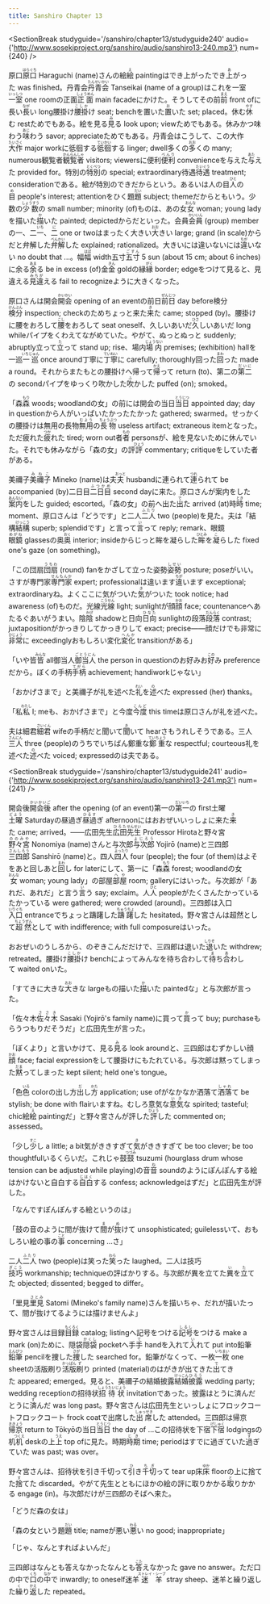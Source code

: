 ```yaml
---
title: Sanshiro Chapter 13
---
```




<SectionBreak
	studyguide='/sanshiro/chapter13/studyguide240'
	audio={'http://www.sosekiproject.org/sanshiro/audio/sanshiro13-240.mp3'}
	num={240}
/>

<p><span class="vocab">原口<span class="vocabdef"><ruby><rb>原口</rb><rt>はらぐち</rt></ruby>&nbsp;Haraguchi (name)</span></span>さんの<span class="vocab">絵<span class="vocabdef"><ruby><rb>絵</rb><rt>え</rt></ruby>&nbsp;painting</span></span>は<span class="vocab">でき上がった<span class="vocabdef">でき<ruby><rb>上</rb><rt>あ</rt></ruby>がった&nbsp;was finished</span></span>。<span class="vocab">丹青会<span class="vocabdef"><ruby><rb>丹青会</rb><rt>たんせいかい</rt></ruby>&nbsp;Tanseikai (name of a group)</span></span>はこれを<span class="vocab">一室<span class="vocabdef"><ruby><rb>一室</rb><rt>いっしつ</rt></ruby>&nbsp;one room</span></span>の<span class="vocab">正面<span class="vocabdef"><ruby><rb>正面</rb><rt>しょうめん</rt></ruby>&nbsp;main facade</span></span>にかけた。そうしてその<span class="vocab">前<span class="vocabdef"><ruby><rb>前</rb><rt>まえ</rt></ruby>&nbsp;front of</span></span>に<span class="vocab">長い<span class="vocabdef"><ruby><rb>長</rb><rt>なが</rt></ruby>い&nbsp;long</span></span><span class="vocab">腰掛け<span class="vocabdef"><ruby><rb>腰掛</rb><rt>こしか</rt></ruby>け&nbsp;seat; bench</span></span>を<span class="vocab">置いた<span class="vocabdef"><ruby><rb>置</rb><rt>お</rt></ruby>いた&nbsp;set; placed</span></span>。<span class="vocab">休む<span class="vocabdef"><ruby><rb>休</rb><rt>やす</rt></ruby>む&nbsp;rest</span></span>ためでもある。絵を<span class="vocab">見る<span class="vocabdef"><ruby><rb>見</rb><rt>み</rt></ruby>る&nbsp;look upon; view</span></span>ためでもある。休みかつ<span class="vocab">味わう<span class="vocabdef"><ruby><rb>味</rb><rt>あじ</rt></ruby>わう&nbsp;savor; appreciate</span></span>ためでもある。丹青会はこうして、この<span class="vocab">大作<span class="vocabdef"><ruby><rb>大作</rb><rt>たいさく</rt></ruby>&nbsp;major work</span></span>に<span class="vocab">彽徊する<span class="vocabdef"><ruby><rb>彽徊</rb><rt>ていかい</rt></ruby>する&nbsp;linger; dwell</span></span><span class="vocab">多くの<span class="vocabdef"><ruby><rb>多</rb><rt>おお</rt></ruby>くの&nbsp;many; numerous</span></span><span class="vocab">観覧者<span class="vocabdef"><ruby><rb>観覧者</rb><rt>かんらんしゃ</rt></ruby>&nbsp;visitors; viewers</span></span>に<span class="vocab">便利<span class="vocabdef"><ruby><rb>便利</rb><rt>べんり</rt></ruby>&nbsp;convenience</span></span>を<span class="vocab">与えた<span class="vocabdef"><ruby><rb>与</rb><rt>あた</rt></ruby>えた&nbsp;provided for</span></span>。<span class="vocab">特別の<span class="vocabdef"><ruby><rb>特別</rb><rt>とくべつ</rt></ruby>の&nbsp;special; extraordinary</span></span><span class="vocab">待遇<span class="vocabdef"><ruby><rb>待遇</rb><rt>たいぐう</rt></ruby>&nbsp;treatment; consideration</span></span>である。絵が特別のできだからという。あるいは<span class="vocab">人の目<span class="vocabdef"><ruby><rb>人</rb><rt>ひと</rt></ruby>の<ruby><rb>目</rb><rt>め</rt></ruby>&nbsp;people's interest; attention</span></span>をひく<span class="vocab">題<span class="vocabdef"><ruby><rb>題</rb><rt>だい</rt></ruby>&nbsp;subject; theme</span></span>だからともいう。<span class="vocab">少数の<span class="vocabdef"><ruby><rb>少数</rb><rt>しょうすう</rt></ruby>の&nbsp;small number; minority (of)</span></span>ものは、あの<span class="vocab">女<span class="vocabdef"><ruby><rb>女</rb><rt>おんな</rt></ruby>&nbsp;woman; young lady</span></span>を<span class="vocab">描いた<span class="vocabdef"><ruby><rb>描</rb><rt>か</rt></ruby>いた&nbsp;painted; depicted</span></span>からだといった。<span class="vocab">会員<span class="vocabdef"><ruby><rb>会員</rb><rt>かいいん</rt></ruby>&nbsp;(group) member</span></span>の<span class="vocab">一、二<span class="vocabdef"><ruby><rb>一</rb><rt>いち</rt></ruby>、<ruby><rb>二</rb><rt>に</rt></ruby>&nbsp;one or two</span></span>はまったく<span class="vocab">大きい<span class="vocabdef"><ruby><rb>大</rb><rt>おお</rt></ruby>きい&nbsp;large; grand (in scale)</span></span>からだと<span class="vocab">弁解した<span class="vocabdef"><ruby><rb>弁解</rb><rt>べんかい</rt></ruby>した&nbsp;explained; rationalized</span></span>。大きい<span class="vocab">には違いない<span class="vocabdef">には<ruby><rb>違</rb><rt>ちが</rt></ruby>いない&nbsp;no doubt that ...</span></span>。<span class="vocab">幅<span class="vocabdef"><ruby><rb>幅</rb><rt>はば</rt></ruby>&nbsp;width</span></span><span class="vocab">五寸<span class="vocabdef"><ruby><rb>五寸</rb><rt>ごすん</rt></ruby>&nbsp;5 sun (about 15 cm; about 6 inches)</span></span>に<span class="vocab">余る<span class="vocabdef"><ruby><rb>余</rb><rt>あま</rt></ruby>る&nbsp;be in excess (of)</span></span><span class="vocab">金<span class="vocabdef"><ruby><rb>金</rb><rt>きん</rt></ruby>&nbsp;gold</span></span>の<span class="vocab">縁<span class="vocabdef"><ruby><rb>縁</rb><rt>がく</rt></ruby>&nbsp;border; edge</span></span>をつけて見ると、<span class="vocab">見違える<span class="vocabdef"><ruby><rb>見違</rb><rt>みちが</rt></ruby>える&nbsp;fail to recognize</span></span>ように大きくなった。</p>

<p>原口さんは<span class="vocab">開会<span class="vocabdef"><ruby><rb>開会</rb><rt>かいかい</rt></ruby>&nbsp;opening of an event</span></span>の<span class="vocab">前日<span class="vocabdef"><ruby><rb>前日</rb><rt>ぜんじつ</rt></ruby>&nbsp;day before</span></span><span class="vocab">検分<span class="vocabdef"><ruby><rb>検分</rb><rt>けんぶん</rt></ruby>&nbsp;inspection; check</span></span>のためちょっと<span class="vocab">来た<span class="vocabdef"><ruby><rb>来</rb><rt>き</rt></ruby>た&nbsp;came; stopped (by)</span></span>。腰掛けに<span class="vocab">腰をおろして<span class="vocabdef"><ruby><rb>腰</rb><rt>こし</rt></ruby>をおろして&nbsp;seat oneself</span></span>、<span class="vocab">久しいあいだ<span class="vocabdef"><ruby><rb>久</rb><rt>ひさ</rt></ruby>しいあいだ&nbsp;long while</span></span>パイプをくわえてながめていた。やがて、<span class="vocab">ぬっと<span class="vocabdef">ぬっと&nbsp;suddenly; abruptly</span></span><span class="vocab">立って<span class="vocabdef"><ruby><rb>立</rb><rt>た</rt></ruby>って&nbsp;stand up; rise</span></span>、<span class="vocab">場内<span class="vocabdef"><ruby><rb>場内</rb><rt>じょうない</rt></ruby>&nbsp;premises; (exhibition) hall</span></span>を<span class="vocab">一巡<span class="vocabdef"><ruby><rb>一巡</rb><rt>いちじゅん</rt></ruby>&nbsp;once around</span></span><span class="vocab">丁寧に<span class="vocabdef"><ruby><rb>丁寧</rb><rt>ていねい</rt></ruby>に&nbsp;carefully; thoroughly</span></span><span class="vocab">回った<span class="vocabdef"><ruby><rb>回</rb><rt>まわ</rt></ruby>った&nbsp;made a round</span></span>。それからまたもとの腰掛けへ<span class="vocab">帰って<span class="vocabdef"><ruby><rb>帰</rb><rt>かえ</rt></ruby>って&nbsp;return (to)</span></span>、<span class="vocab">第二の<span class="vocabdef"><ruby><rb>第二</rb><rt>だいに</rt></ruby>の&nbsp;second</span></span>パイプをゆっくり<span class="vocab">吹かした<span class="vocabdef"><ruby><rb>吹</rb><rt>ふ</rt></ruby>かした&nbsp;puffed (on); smoked</span></span>。</p>

<p>「<span class="vocab">森<span class="vocabdef"><ruby><rb>森</rb><rt>もり</rt></ruby>&nbsp;woods; woodland</span></span>の女」の前には開会の<span class="vocab">当日<span class="vocabdef"><ruby><rb>当日</rb><rt>とうじつ</rt></ruby>&nbsp;appointed day; day in question</span></span>から人がいっぱい<span class="vocab">たかった<span class="vocabdef">たかった&nbsp;gathered; swarmed</span></span>。せっかくの腰掛けは<span class="vocab">無用の長物<span class="vocabdef"><ruby><rb>無用</rb><rt>むよう</rt></ruby>の<ruby><rb>長物</rb><rt>ちょうぶつ</rt></ruby>&nbsp;useless artifact; extraneous item</span></span>となった。ただ<span class="vocab">疲れた<span class="vocabdef"><ruby><rb>疲</rb><rt>つか</rt></ruby>れた&nbsp;tired; worn out</span></span><span class="vocab">者<span class="vocabdef"><ruby><rb>者</rb><rt>もの</rt></ruby>&nbsp;persons</span></span>が、絵を見ないために休んでいた。それでも休みながら「森の女」の<span class="vocab">評<span class="vocabdef"><ruby><rb>評</rb><rt>ひょう</rt></ruby>&nbsp;commentary; critique</span></span>をしていた者がある。</p>

<p><span class="vocab">美禰子<span class="vocabdef"><ruby><rb>美禰子</rb><rt>みねこ</rt></ruby>&nbsp;Mineko (name)</span></span>は<span class="vocab">夫<span class="vocabdef"><ruby><rb>夫</rb><rt>おっと</rt></ruby>&nbsp;husband</span></span>に<span class="vocab">連られて<span class="vocabdef"><ruby><rb>連</rb><rt>つれ</rt></ruby>られて&nbsp;be accompanied (by)</span></span><span class="vocab">二日目<span class="vocabdef"><ruby><rb>二日目</rb><rt>ふつかめ</rt></ruby>&nbsp;second day</span></span>に来た。原口さんが<span class="vocab">案内をした<span class="vocabdef"><ruby><rb>案内</rb><rt>あんない</rt></ruby>をした&nbsp;guided; escorted</span></span>。「森の女」の前へ<span class="vocab">出た<span class="vocabdef"><ruby><rb>出</rb><rt>で</rt></ruby>た&nbsp;arrived (at)</span></span><span class="vocab">時<span class="vocabdef"><ruby><rb>時</rb><rt>とき</rt></ruby>&nbsp;time; moment</span></span>、原口さんは「どうです」と<span class="vocab">二人<span class="vocabdef"><ruby><rb>二人</rb><rt>ふたり</rt></ruby>&nbsp;two (people)</span></span>を見た。夫は「<span class="vocab">結構<span class="vocabdef"><ruby><rb>結構</rb><rt>けっこう</rt></ruby>&nbsp;superb; splendid</span></span>です」と<span class="vocab">言って<span class="vocabdef"><ruby><rb>言</rb><rt>い</rt></ruby>って&nbsp;reply; remark</span></span>、<span class="vocab">眼鏡<span class="vocabdef"><ruby><rb>眼鏡</rb><rt>めがね</rt></ruby>&nbsp;glasses</span></span>の<span class="vocab">奥<span class="vocabdef"><ruby><rb>奥</rb><rt>おく</rt></ruby>&nbsp;interior; inside</span></span>からじっと<span class="vocab">眸を凝らした<span class="vocabdef"><ruby><rb>眸</rb><rt>ひとみ</rt></ruby>を<ruby><rb>凝</rb><rt>こ</rt></ruby>らした&nbsp;fixed one's gaze (on something)</span></span>。</p>

<p>「この<span class="vocab">団扇<span class="vocabdef"><ruby><rb>団扇</rb><rt>うちわ</rt></ruby>&nbsp;(round) fan</span></span>をかざして立った<span class="vocab">姿勢<span class="vocabdef"><ruby><rb>姿勢</rb><rt>しせい</rt></ruby>&nbsp;posture; pose</span></span>がいい。さすが<span class="vocab">専門家<span class="vocabdef"><ruby><rb>専門家</rb><rt>せんもんか</rt></ruby>&nbsp;expert; professional</span></span>は<span class="vocab">違います<span class="vocabdef"><ruby><rb>違</rb><rt>ちが</rt></ruby>います&nbsp;exceptional; extraordinary</span></span>ね。よくここに<span class="vocab">気がついた<span class="vocabdef"><ruby><rb>気</rb><rt>き</rt></ruby>がついた&nbsp;took notice; had awareness (of)</span></span>ものだ。<span class="vocab">光線<span class="vocabdef"><ruby><rb>光線</rb><rt>こうせん</rt></ruby>&nbsp;light; sunlight</span></span>が<span class="vocab">顔<span class="vocabdef"><ruby><rb>顔</rb><rt>かお</rt></ruby>&nbsp;face; countenance</span></span>へあたるぐあいがうまい。<span class="vocab">陰<span class="vocabdef"><ruby><rb>陰</rb><rt>かげ</rt></ruby>&nbsp;shadow</span></span>と<span class="vocab">日向<span class="vocabdef"><ruby><rb>日向</rb><rt>ひなた</rt></ruby>&nbsp;sunlight</span></span>の<span class="vocab">段落<span class="vocabdef"><ruby><rb>段落</rb><rt>だんらく</rt></ruby>&nbsp;contrast; juxtaposition</span></span>が<span class="vocab">かっきりして<span class="vocabdef">かっきりして&nbsp;exact; precise</span></span>――顔だけでも<span class="vocab">非常に<span class="vocabdef"><ruby><rb>非常</rb><rt>ひじょう</rt></ruby>に&nbsp;exceedingly</span></span>おもしろい<span class="vocab">変化<span class="vocabdef"><ruby><rb>変化</rb><rt>へんか</rt></ruby>&nbsp;transition</span></span>がある」</p>

<p>「いや<span class="vocab">皆<span class="vocabdef"><ruby><rb>皆</rb><rt>みんな</rt></ruby>&nbsp;all</span></span><span class="vocab">御当人<span class="vocabdef"><ruby><rb>御当人</rb><rt>ごとうにん</rt></ruby>&nbsp;the person in question</span></span>の<span class="vocab">お好み<span class="vocabdef">お<ruby><rb>好</rb><rt>この</rt></ruby>み&nbsp;preference</span></span>だから。ぼくの<span class="vocab">手柄<span class="vocabdef"><ruby><rb>手柄</rb><rt>てがら</rt></ruby>&nbsp;achievement; handiwork</span></span>じゃない」</p>

<p>「おかげさまで」と美禰子が<span class="vocab">礼を述べた<span class="vocabdef"><ruby><rb>礼</rb><rt>れい</rt></ruby>を<ruby><rb>述</rb><rt>の</rt></ruby>べた&nbsp;expressed (her) thanks</span></span>。</p>

<p>「<span class="vocab">私<span class="vocabdef"><ruby><rb>私</rb><rt>わたし</rt></ruby>&nbsp;I; me</span></span>も、おかげさまで」と<span class="vocab">今度<span class="vocabdef"><ruby><rb>今度</rb><rt>こんど</rt></ruby>&nbsp;this time</span></span>は原口さんが礼を述べた。</p>

<p>夫は<span class="vocab">細君<span class="vocabdef"><ruby><rb>細君</rb><rt>さいくん</rt></ruby>&nbsp;wife</span></span>の手柄だと<span class="vocab">聞いて<span class="vocabdef"><ruby><rb>聞</rb><rt>き</rt></ruby>いて&nbsp;hear</span></span>さもうれしそうである。<span class="vocab">三人<span class="vocabdef"><ruby><rb>三人</rb><rt>さんにん</rt></ruby>&nbsp;three (people)</span></span>のうちでいちばん<span class="vocab">鄭重な<span class="vocabdef"><ruby><rb>鄭重</rb><rt>ていちょう</rt></ruby>な&nbsp;respectful; courteous</span></span>礼を<span class="vocab">述べた<span class="vocabdef"><ruby><rb>述</rb><rt>の</rt></ruby>べた&nbsp;voiced; expressed</span></span>のは夫である。</p>

<SectionBreak
	studyguide='/sanshiro/chapter13/studyguide241'
	audio={'http://www.sosekiproject.org/sanshiro/audio/sanshiro13-241.mp3'}
	num={241}
/>

<p><span class="vocab">開会後<span class="vocabdef"><ruby><rb>開会後</rb><rt>かいかいご</rt></ruby>&nbsp;after the opening (of an event)</span></span><span class="vocab">第一の<span class="vocabdef"><ruby><rb>第一</rb><rt>だいいち</rt></ruby>の&nbsp;first</span></span><span class="vocab">土曜<span class="vocabdef"><ruby><rb>土曜</rb><rt>どよう</rt></ruby>&nbsp;Saturday</span></span>の<span class="vocab">昼過ぎ<span class="vocabdef"><ruby><rb>昼過</rb><rt>ひるす</rt></ruby>ぎ&nbsp;afternoon</span></span>にはおおぜいいっしょに<span class="vocab">来た<span class="vocabdef"><ruby><rb>来</rb><rt>き</rt></ruby>た&nbsp;came; arrived</span></span>。――<span class="vocab">広田先生<span class="vocabdef"><ruby><rb>広田</rb><rt>ひろた</rt></ruby><ruby><rb>先生</rb><rt>せんせい</rt></ruby>&nbsp;Professor Hirota</span></span>と<span class="vocab">野々宮<span class="vocabdef"><ruby><rb>野々宮</rb><rt>ののみや</rt></ruby>&nbsp;Nonomiya (name)</span></span>さんと<span class="vocab">与次郎<span class="vocabdef"><ruby><rb>与次郎</rb><rt>よじろう</rt></ruby>&nbsp;Yojirō (name)</span></span>と<span class="vocab">三四郎<span class="vocabdef"><ruby><rb>三四郎</rb><rt>さんしろう</rt></ruby>&nbsp;Sanshirō (name)</span></span>と。<span class="vocab">四人<span class="vocabdef"><ruby><rb>四人</rb><rt>よったり</rt></ruby>&nbsp;four (people); the four (of them)</span></span>はよそを<span class="vocab">あと回し<span class="vocabdef">あと<ruby><rb>回</rb><rt>まわ</rt></ruby>し&nbsp;for later</span></span>にして、第一に「<span class="vocab">森<span class="vocabdef"><ruby><rb>森</rb><rt>もり</rt></ruby>&nbsp;forest; woodland</span></span>の<span class="vocab">女<span class="vocabdef"><ruby><rb>女</rb><rt>おんな</rt></ruby>&nbsp;woman; young lady</span></span>」の<span class="vocab">部屋<span class="vocabdef"><ruby><rb>部屋</rb><rt>へや</rt></ruby>&nbsp;room; gallery</span></span>にはいった。与次郎が「あれだ、あれだ」と<span class="vocab">言う<span class="vocabdef"><ruby><rb>言</rb><rt>い</rt></ruby>う&nbsp;say; exclaim</span></span>。<span class="vocab">人<span class="vocabdef"><ruby><rb>人</rb><rt>ひと</rt></ruby>&nbsp;people</span></span>がたくさん<span class="vocab">たかっている<span class="vocabdef">たかっている&nbsp;were gathered; were crowded (around)</span></span>。三四郎は<span class="vocab">入口<span class="vocabdef"><ruby><rb>入口</rb><rt>いりぐち</rt></ruby>&nbsp;entrance</span></span>でちょっと<span class="vocab">躊躇した<span class="vocabdef"><ruby><rb>躊躇</rb><rt>ちゅうちょ</rt></ruby>した&nbsp;hesitated</span></span>。野々宮さんは<span class="vocab">超然として<span class="vocabdef"><ruby><rb>超然</rb><rt>ちょうぜん</rt></ruby>として&nbsp;with indifference; with full composure</span></span>はいった。</p>

<p>おおぜいのうしろから、のぞきこんだだけで、三四郎は<span class="vocab">退いた<span class="vocabdef"><ruby><rb>退</rb><rt>しりぞ</rt></ruby>いた&nbsp;withdrew; retreated</span></span>。<span class="vocab">腰掛け<span class="vocabdef"><ruby><rb>腰掛</rb><rt>こしか</rt></ruby>け&nbsp;bench</span></span>によってみんなを<span class="vocab">待ち合わして<span class="vocabdef"><ruby><rb>待</rb><rt>ま</rt></ruby>ち<ruby><rb>合</rb><rt>あ</rt></ruby>わして&nbsp;waited on</span></span>いた。</p>

<p>「すてきに<span class="vocab">大きな<span class="vocabdef"><ruby><rb>大</rb><rt>おお</rt></ruby>きな&nbsp;large</span></span>もの<span class="vocab">描いた<span class="vocabdef"><ruby><rb>描</rb><rt>か</rt></ruby>いた&nbsp;painted</span></span>な」と与次郎が言った。</p>

<p>「<span class="vocab">佐々木<span class="vocabdef"><ruby><rb>佐々木</rb><rt>ささき</rt></ruby>&nbsp;Sasaki (Yojirō's family name)</span></span>に<span class="vocab">買って<span class="vocabdef"><ruby><rb>買</rb><rt>か</rt></ruby>って&nbsp;buy; purchase</span></span>もらうつもりだそうだ」と広田先生が言った。</p>

<p>「ぼくより」と言いかけて、<span class="vocab">見る<span class="vocabdef"><ruby><rb>見</rb><rt>み</rt></ruby>る&nbsp;look around</span></span>と、三四郎はむずかしい<span class="vocab">顔<span class="vocabdef"><ruby><rb>顔</rb><rt>かお</rt></ruby>&nbsp;face; facial expression</span></span>をして腰掛けにもたれている。与次郎は<span class="vocab">黙ってしまった<span class="vocabdef"><ruby><rb>黙</rb><rt>だま</rt></ruby>ってしまった&nbsp;kept silent; held one's tongue</span></span>。</p>

<p>「<span class="vocab">色<span class="vocabdef"><ruby><rb>色</rb><rt>いろ</rt></ruby>&nbsp;color</span></span>の<span class="vocab">出し方<span class="vocabdef"><ruby><rb>出</rb><rt>だ</rt></ruby>し<ruby><rb>方</rb><rt>かた</rt></ruby>&nbsp;application; use of</span></span>がなかなか<span class="vocab">洒落て<span class="vocabdef"><ruby><rb>洒落</rb><rt>しゃれ</rt></ruby>て&nbsp;be stylish; be done with flair</span></span>いますね。むしろ<span class="vocab">意気な<span class="vocabdef"><ruby><rb>意気</rb><rt>いき</rt></ruby>な&nbsp;spirited; tasteful; chic</span></span><span class="vocab">絵<span class="vocabdef"><ruby><rb>絵</rb><rt>え</rt></ruby>&nbsp;painting</span></span>だ」と野々宮さんが<span class="vocab">評した<span class="vocabdef"><ruby><rb>評</rb><rt>ひょう</rt></ruby>した&nbsp;commented on; assessed</span></span>。</p>

<p>「<span class="vocab">少し<span class="vocabdef"><ruby><rb>少</rb><rt>すこ</rt></ruby>し&nbsp;a little; a bit</span></span><span class="vocab">気がききすぎて<span class="vocabdef"><ruby><rb>気</rb><rt>き</rt></ruby>がききすぎて&nbsp;be too clever; be too thoughtful</span></span>いるくらいだ。これじゃ<span class="vocab">鼓<span class="vocabdef"><ruby><rb>鼓</rb><rt>つづみ</rt></ruby>&nbsp;tsuzumi (hourglass drum whose tension can be adjusted while playing)</span></span>の<span class="vocab">音<span class="vocabdef"><ruby><rb>音</rb><rt>ね</rt></ruby>&nbsp;sound</span></span>のようにぽんぽんする絵はかけないと<span class="vocab">自白する<span class="vocabdef"><ruby><rb>自白</rb><rt>じはく</rt></ruby>する&nbsp;confess; acknowledge</span></span>はずだ」と広田先生が評した。</p>

<p>「なんですぽんぽんする絵というのは」</p>

<p>「鼓の音のように<span class="vocab">間が抜けて<span class="vocabdef"><ruby><rb>間</rb><rt>ま</rt></ruby>が<ruby><rb>抜</rb><rt>ぬ</rt></ruby>けて&nbsp;unsophisticated; guileless</span></span>いて、おもしろい絵<span class="vocab">の事<span class="vocabdef">の<ruby><rb>事</rb><rt>こと</rt></ruby>&nbsp;concerning ...</span></span>さ」</p>

<p><span class="vocab">二人<span class="vocabdef"><ruby><rb>二人</rb><rt>ふたり</rt></ruby>&nbsp;two (people)</span></span>は<span class="vocab">笑った<span class="vocabdef"><ruby><rb>笑</rb><rt>わら</rt></ruby>った&nbsp;laughed</span></span>。二人は<span class="vocab">技巧<span class="vocabdef"><ruby><rb>技巧</rb><rt>ぎこう</rt></ruby>&nbsp;workmanship; technique</span></span>の評ばかりする。与次郎が<span class="vocab">異を立てた<span class="vocabdef"><ruby><rb>異</rb><rt>い</rt></ruby>を<ruby><rb>立</rb><rt>た</rt></ruby>てた&nbsp;objected; dissented; begged to differ</span></span>。</p>

<p>「<span class="vocab">里見<span class="vocabdef"><ruby><rb>里見</rb><rt>さとみ</rt></ruby>&nbsp;Satomi (Mineko's family name)</span></span>さんを描いちゃ、だれが描いたって、間が抜けてるようには描けませんよ」</p>

<p>野々宮さんは<span class="vocab">目録<span class="vocabdef"><ruby><rb>目録</rb><rt>もくろく</rt></ruby>&nbsp;catalog; listing</span></span>へ<span class="vocab">記号をつける<span class="vocabdef"><ruby><rb>記号</rb><rt>しるし</rt></ruby>をつける&nbsp;make a mark (on)</span></span>ために、<span class="vocab">隠袋<span class="vocabdef"><ruby><rb>隠袋</rb><rt>かくし</rt></ruby>&nbsp;pocket</span></span>へ<span class="vocab">手<span class="vocabdef"><ruby><rb>手</rb><rt>て</rt></ruby>&nbsp;hand</span></span>を<span class="vocab">入れて<span class="vocabdef"><ruby><rb>入</rb><rt>い</rt></ruby>れて&nbsp;put into</span></span><span class="vocab">鉛筆<span class="vocabdef"><ruby><rb>鉛筆</rb><rt>えんぴつ</rt></ruby>&nbsp;pencil</span></span>を<span class="vocab">捜した<span class="vocabdef"><ruby><rb>捜</rb><rt>さが</rt></ruby>した&nbsp;searched for</span></span>。鉛筆がなくって、<span class="vocab">一枚<span class="vocabdef"><ruby><rb>一枚</rb><rt>いちまい</rt></ruby>&nbsp;one sheet</span></span>の<span class="vocab">活版刷り<span class="vocabdef"><ruby><rb>活版</rb><rt>かっぱん</rt></ruby><ruby><rb>刷</rb><rt>ず</rt></ruby>り&nbsp;printed (material)</span></span>のはがきが<span class="vocab">出てきた<span class="vocabdef"><ruby><rb>出</rb><rt>で</rt></ruby>てきた&nbsp;appeared; emerged</span></span>。見ると、美禰子の<span class="vocab">結婚披露<span class="vocabdef"><ruby><rb>結婚</rb><rt>けっこん</rt></ruby><ruby><rb>披露</rb><rt>ひろう</rt></ruby>&nbsp;wedding party; wedding reception</span></span>の<span class="vocab">招待状<span class="vocabdef"><ruby><rb>招待状</rb><rt>しょうたいじょう</rt></ruby>&nbsp;invitation</span></span>であった。披露は<span class="vocab">とうに済んだ<span class="vocabdef">とうに<ruby><rb>済</rb><rt>す</rt></ruby>んだ&nbsp;was long past</span></span>。野々宮さんは広田先生といっしょに<span class="vocab">フロックコート<span class="vocabdef">フロックコート&nbsp;frock coat</span></span>で<span class="vocab">出席した<span class="vocabdef"><ruby><rb>出席</rb><rt>しゅっせき</rt></ruby>した&nbsp;attended</span></span>。三四郎は<span class="vocab">帰京<span class="vocabdef"><ruby><rb>帰京</rb><rt>ききょう</rt></ruby>&nbsp;return to Tōkyō</span></span>の<span class="vocab">当日<span class="vocabdef"><ruby><rb>当日</rb><rt>とうじつ</rt></ruby>&nbsp;the day of ...</span></span>この招待状を<span class="vocab">下宿<span class="vocabdef"><ruby><rb>下宿</rb><rt>げしゅく</rt></ruby>&nbsp;lodgings</span></span>の<span class="vocab">机<span class="vocabdef"><ruby><rb>机</rb><rt>つくえ</rt></ruby>&nbsp;desk</span></span>の<span class="vocab">上<span class="vocabdef"><ruby><rb>上</rb><rt>うえ</rt></ruby>&nbsp;top of</span></span>に見た。<span class="vocab">時期<span class="vocabdef"><ruby><rb>時期</rb><rt>じき</rt></ruby>&nbsp;time; period</span></span>はすでに<span class="vocab">過ぎていた<span class="vocabdef"><ruby><rb>過</rb><rt>す</rt></ruby>ぎていた&nbsp;was past; was over</span></span>。</p>

<p>野々宮さんは、招待状を<span class="vocab">引き千切って<span class="vocabdef"><ruby><rb>引</rb><rt>ひ</rt></ruby>き<ruby><rb>千切</rb><rt>ちぎ</rt></ruby>って&nbsp;tear up</span></span><span class="vocab">床<span class="vocabdef"><ruby><rb>床</rb><rt>ゆか</rt></ruby>&nbsp;floor</span></span>の上に<span class="vocab">捨てた<span class="vocabdef"><ruby><rb>捨</rb><rt>す</rt></ruby>てた&nbsp;discarded</span></span>。やがて先生とともにほかの絵の評に<span class="vocab">取りかかる<span class="vocabdef"><ruby><rb>取</rb><rt>と</rt></ruby>りかかる&nbsp;engage (in)</span></span>。与次郎だけが三四郎のそばへ来た。</p>

<p>「どうだ森の女は」</p>

<p>「森の女という<span class="vocab">題<span class="vocabdef"><ruby><rb>題</rb><rt>だい</rt></ruby>&nbsp;title; name</span></span>が<span class="vocab">悪い<span class="vocabdef"><ruby><rb>悪</rb><rt>わる</rt></ruby>い&nbsp;no good; inappropriate</span></span>」</p>

<p>「じゃ、なんとすればよいんだ」</p>

<p>三四郎は<span class="vocab">なんとも答えなかった<span class="vocabdef">なんとも<ruby><rb>答</rb><rt>こた</rt></ruby>えなかった&nbsp;gave no answer</span></span>。ただ<span class="vocab">口の中で<span class="vocabdef"><ruby><rb>口</rb><rt>くち</rt></ruby>の<ruby><rb>中</rb><rt>なか</rt></ruby>で&nbsp;inwardly; to oneself</span></span><span class="vocab">迷羊<span class="vocabdef"><ruby><rb>迷羊</rb><rt>ストレイ・シープ</rt></ruby>&nbsp;stray sheep</span></span>、迷羊と<span class="vocab">繰り返した<span class="vocabdef"><ruby><rb>繰</rb><rt>く</rt></ruby>り<ruby><rb>返</rb><rt>かえ</rt></ruby>した&nbsp;repeated</span></span>。</p>
